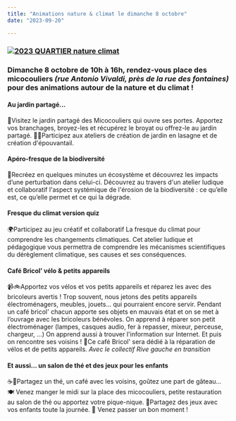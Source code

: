 ```yaml
---
title: "Animations nature & climat le dimanche 8 octobre"
date: "2023-09-20"

---
```


### **[![2023 QUARTIER nature climat](/uploads/2023-QUARTIER-nature-climat-724x1024.png)](http://fontaines-garonne.fr/wp-content/uploads/2023/09/2023-QUARTIER-nature-climat.png)**

### **Dimanche 8 octobre de 10h à 16h, rendez-vous place des micocouliers _(rue Antonio Vivaldi, près de la rue des fontaines)_ pour des animations autour de la nature et du climat !**

#### **Au jardin partagé...**

🌱Visitez le jardin partagé des Micocouliers qui ouvre ses portes. Apportez vos branchages, broyez-les et récupérez le broyat ou offrez-le au jardin partagé. 👩‍🌾Participez aux ateliers de création de jardin en lasagne et de création d'épouvantail.

#### **Apéro-fresque de la biodiversité**

🌳Recréez en quelques minutes un écosystème et découvrez les impacts d’une perturbation dans celui-ci. Découvrez au travers d'un atelier ludique et collaboratif l'aspect systémique de l'érosion de la biodiversité : ce qu’elle est, ce qu’elle permet et ce qui la dégrade.

#### **Fresque du climat version quiz**

🌍Participez au jeu créatif et collaboratif La fresque du climat pour comprendre les changements climatiques. Cet atelier ludique et pédagogique vous permettra de comprendre les mécanismes scientifiques du dérèglement climatique, ses causes et ses conséquences.

#### **Café Bricol’ vélo & petits appareils**

📹🚲Apportez vos vélos et vos petits appareils et réparez les avec des bricoleurs avertis ! Trop souvent, nous jetons des petits appareils électroménagers, meubles, jouets... qui pourraient encore servir. Pendant un café bricol' chacun apporte ses objets en mauvais état et on se met à l’ouvrage avec les bricoleurs bénévoles. On apprend à réparer son petit électroménager (lampes, casques audio, fer à repasser, mixeur, perceuse, chargeur, …) On apprend aussi à trouver l'information sur Internet. Et puis on rencontre ses voisins ! 🔧Ce café Bricol' sera dédié à la réparation de vélos et de petits appareils. _Avec le collectif Rive gauche en transition_

#### **Et aussi... un salon de thé et des jeux pour les enfants**

☕🍰Partagez un thé, un café avec les voisins, goûtez une part de gâteau... 🍽️ Venez manger le midi sur la place des micocouliers, petite restauration au salon de thé ou apportez votre pique-nique. 🧒Partagez des jeux avec vos enfants toute la journée. 🙂 Venez passer un bon moment !
